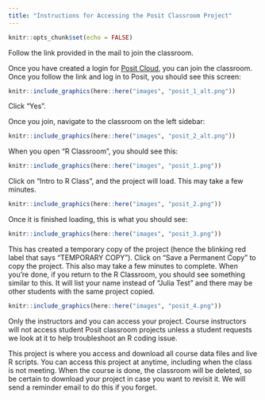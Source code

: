 ```yaml
---
title: "Instructions for Accessing the Posit Classroom Project"
---
```


```r
knitr::opts_chunk$set(echo = FALSE)
```


Follow the link provided in the mail to join the classroom. 

Once you have created a login for [Posit Cloud](https://posit.cloud/), you can join the classroom. Once you follow the link and log in to Posit, you should see this screen:

```r
knitr::include_graphics(here::here("images", "posit_1_alt.png"))
```

Click "Yes".

Once you join, navigate to the classroom on the left sidebar:

```r
knitr::include_graphics(here::here("images", "posit_2_alt.png"))
```
When you open "R Classroom", you should see this: 

```r
knitr::include_graphics(here::here("images", "posit_1.png"))
```
Click on "Intro to R Class", and the project will load. This may take a few minutes.  

```r
knitr::include_graphics(here::here("images", "posit_2.png"))
```
Once it is finished loading, this is what you should see:

```r
knitr::include_graphics(here::here("images", "posit_3.png"))
```

This has created a temporary copy of the project (hence the blinking red label that says "TEMPORARY COPY"). Click on "Save a Permanent Copy" to copy the project. This also may take a few minutes to complete. When you're done, if you return to the R Classroom, you should see something similar to this. It will list your name instead of "Julia Test" and there may be other students with the same project copied. 


```r
knitr::include_graphics(here::here("images", "posit_4.png"))
```

Only the instructors and you can access your project. Course instructors will not access student Posit classroom projects unless a student requests we look at it to help troubleshoot an R coding issue. 

This project is where you access and download all course data files and live R scripts. You can access this project at anytime, including when the class is not meeting. When the course is done, the classroom will be deleted, so be certain to download your project in case you want to revisit it. We will send a reminder email to do this if you forget. 
